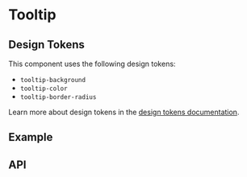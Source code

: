 
<Meta title="Docs/Components/Layers/Tooltip" />

# Tooltip

## Design Tokens
This component uses the following design tokens:

- `tooltip-background`
- `tooltip-color`
- `tooltip-border-radius`

Learn more about design tokens in the [design tokens documentation](?path=/story/docs-design-tokens-getting-started--page).

## Example
<Canvas withSource="open">
  <Story id="components-layers-tooltip--simple" />
</Canvas>

## API
<ArgsTable of={Tooltip} />
